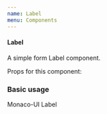 ```yaml
---
name: Label
menu: Components
---
```



#### Label

A simple form Label component.

Props for this component:

<Props of={Label} />

### Basic usage

<Playground>
  <Label width={1} border="1px solid #ccc">
    Monaco-UI Label
  </Label>
</Playground>
